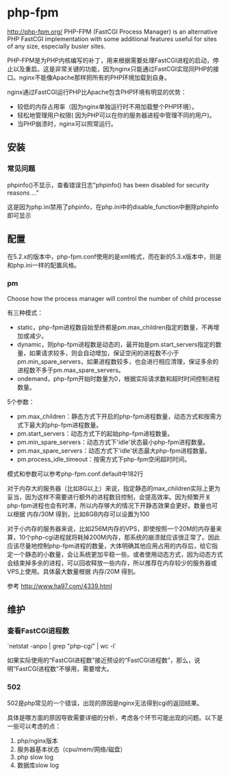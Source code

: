 = php-fpm =
[[http://php-fpm.org/]]
PHP-FPM (FastCGI Process Manager) is an alternative PHP FastCGI implementation with some additional features useful for sites of any size, especially busier sites.

PHP-FPM是为PHP内核编写的补丁，用来根据需要处理FastCGI进程的启动，停止以及重启。这是非常关键的功能，因为nginx只能通过FastCGI实现同PHP的接口。nginx不能像Apache那样把所有的PHP环境加载到自身。

nginx通过FastCGI运行PHP比Apache包含PHP环境有明显的优势：
* 较低的内存占用率（因为nginx单独运行时不用加载整个PHP环境）。
* 轻松地管理用户权限( 因为PHP可以在你的服务器进程中管理不同的用户)。
* 当PHP崩溃时，nginx可以照常运行。

== 安装 ==

=== 常见问题 ===
phpinfo()不显示，查看错误日志"phpinfo() has been disabled for security reasons ..."

这是因为php.ini禁用了phpinfo，在php.ini中的disable_function中删除phpinfo即可显示

== 配置 ==
在5.2.x的版本中，php-fpm.conf使用的是xml格式，而在新的5.3.x版本中，则是和php.ini一样的配置风格。

=== pm ===
Choose how the process manager will control the number of child processe

有三种模式：
* static，php-fpm进程数自始至终都是pm.max_children指定的数量，不再增加或减少。
* dynamic，则php-fpm进程数是动态的，最开始是pm.start_servers指定的数量，如果请求较多，则会自动增加，保证空闲的进程数不小于pm.min_spare_servers，如果进程数较多，也会进行相应清理，保证多余的进程数不多于pm.max_spare_servers。
* ondemand，php-fpm开始时数量为0，根据实际请求数和超时时间控制进程数量。

5个参数：
* pm.max_children：静态方式下开启的php-fpm进程数量，动态方式和按需方式下最大的php-fpm进程数量。
* pm.start_servers：动态方式下的起始php-fpm进程数量。
* pm.min_spare_servers：动态方式下'idle'状态最小php-fpm进程数量。
* pm.max_spare_servers：动态方式下'idle'状态最大php-fpm进程数量。
* pm.process_idle_timeout：按需方式下php-fpm空闲超时时间。

模式和参数可以参考php-fpm.conf.default中182行

对于内存大的服务器（比如8G以上）来说，指定静态的max_children实际上更为妥当，因为这样不需要进行额外的进程数目控制，会提高效率。因为频繁开关php-fpm进程也会有时滞，所以内存够大的情况下开静态效果会更好。数量也可以根据 内存/30M 得到，比如8GB内存可以设置为100

对于小内存的服务器来说，比如256M内存的VPS，即使按照一个20M的内存量来算，10个php-cgi进程就将耗掉200M内存，那系统的崩溃就应该很正常了。因此应该尽量地控制php-fpm进程的数量，大体明确其他应用占用的内存后，给它指定一个静态的小数量，会让系统更加平稳一些。或者使用动态方式，因为动态方式会结束掉多余的进程，可以回收释放一些内存，所以推荐在内存较少的服务器或VPS上使用。具体最大数量根据 内存/20M 得到。

参考 [[http://www.ha97.com/4339.html]]
== 维护 ==
=== 查看FastCGI进程数 ===
`netstat -anpo | grep "php-cgi" | wc -l`

如果实际使用的“FastCGI进程数”接近预设的“FastCGI进程数”，那么，说明“FastCGI进程数”不够用，需要增大。

=== 502 ===
502是php常见的一个错误，出现的原因是nginx无法得到cgi的返回结果。

具体是哪方面的原因导致需要详细的分析，考虑各个环节可能出现的问题。以下是一些可以考虑的点：
# php/nginx版本
# 服务器基本状态（cpu/mem/网络/磁盘）
# php slow log
# 数据库slow log
